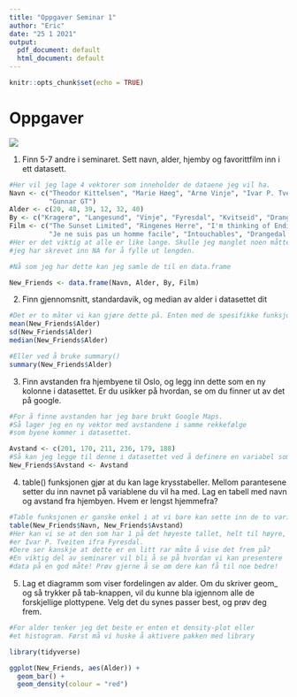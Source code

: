 ```yaml
---
title: "Oppgaver Seminar 1"
author: "Eric"
date: "25 1 2021"
output:
  pdf_document: default
  html_document: default
---
```


```r
knitr::opts_chunk$set(echo = TRUE)
```

# Oppgaver

![](C:/Users/egen9/OneDrive/Documents/UiO/Master_STV/1020_Var_2021/PDF-skript/Bilder/Flaw.jpg)


1. Finn 5-7 andre i seminaret. Sett navn, alder, hjemby og favorittfilm inn i ett datasett. 

```r
#Her vil jeg lage 4 vektorer som inneholder de dataene jeg vil ha. 
Navn <- c("Theodor Kittelsen", "Marie Høeg", "Arne Vinje", "Ivar P. Tveiten", "Apostelen Peter",
          "Gunnar GT")
Alder <- c(20, 48, 39, 12, 32, 40)
By <- c("Kragerø", "Langesund", "Vinje", "Fyresdal", "Kvitseid", "Drangedal")
Film <- c("The Sunset Limited", "Ringenes Herre", "I'm thinking of Ending Things",
          "Je ne suis pas un homme facile", "Intouchables", "Drangedal Bortforklaring")
#Her er det viktig at alle er like lange. Skulle jeg manglet noen måtte
#jeg har skrevet inn NA for å fylle ut lengden. 

#Nå som jeg har dette kan jeg samle de til en data.frame

New_Friends <- data.frame(Navn, Alder, By, Film)
```


2.  Finn gjennomsnitt, standardavik, og median av alder i datasettet dit

```r
#Det er to måter vi kan gjøre dette på. Enten med de spesifikke funksjonene
mean(New_Friends$Alder)
sd(New_Friends$Alder)
median(New_Friends$Alder)

#Eller ved å bruke summary()
summary(New_Friends$Alder)
```


3. Finn avstanden fra hjembyene til Oslo, og legg inn dette som en ny kolonne i datasettet. 
   Er du usikker på hvordan, se om du finner ut av det på google. 
   
```r
#For å finne avstanden har jeg bare brukt Google Maps. 
#Så lager jeg en ny vektor med avstandene i samme rekkefølge
#som byene kommer i datasettet. 

Avstand <- c(201, 170, 211, 236, 179, 188)
#Så kan jeg legge til denne i datasettet ved å definere en variabel som vanlig
New_Friends$Avstand <- Avstand

```
   

4. table() funksjonen gjør at du kan lage krysstabeller. Mellom parantesene setter du inn navnet på variablene
   du vil ha med. Lag en tabell med navn og avstand fra hjembyen. Hvem er lengst hjemmefra?
   
```r
#Table funksjonen er ganske enkel i at vi bare kan sette inn de to variablene
table(New_Friends$Navn, New_Friends$Avstand)
#Her kan vi se at den som har 1 på det høyeste tallet, helt til høyre,
#er Ivar P. Tveiten ifra Fyresdal. 
#Dere ser kanskje at dette er en litt rar måte å vise det frem på?
#En viktig del av seminarer vil bli å se på hvordan vi kan presentere
#data på en god måte! Prøv gjerne å se om dere kan få til noe bedre!
```

   
5. Lag et diagramm som viser fordelingen av alder. Om du skriver geom_ og så trykker på tab-knappen,
   vil du kunne bla igjennom alle de forskjellige plottypene. Velg det du synes passer best, og prøv
   deg frem. 


```r
#For alder tenker jeg det beste er enten et density-plot eller
#et histogram. Først må vi huske å aktivere pakken med library

library(tidyverse)

ggplot(New_Friends, aes(Alder)) +
  geom_bar() +
  geom_density(colour = "red")

```


